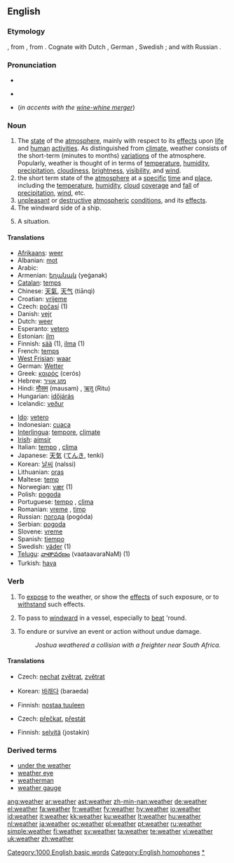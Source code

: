{{wikipedia}}
==English==

===Etymology===
{{etyl|ang}} {{term|weder|lang=ang}}, from {{proto|Germanic|weđrom}}, from {{proto|Indo-European|wedʰrom}}.  Cognate with Dutch {{term|weer}}, German {{term|Wetter}}, Swedish {{term|väder}}; and with Russian {{term|вёдро||fair weather}}.

===Pronunciation===
* {{IPA|/ˈwɛðɚ/}}
* {{audio|en-us-weather.ogg|Audio (US)}}
*: {{rhymes|ɛðə(r)}}

* {{homophones|wether|whether}} (''in accents with the [[wine-whine merger]]'')



===Noun===
{{en-noun|s|-}}

# The [[state]] of the [[atmosphere]], mainly with respect to its [[effects]] upon [[life]] and [[human]] [[activities]]. As distinguished from [[climate]], weather consists of the short-term (minutes to months) [[variations]] of the atmosphere. Popularly, weather is thought of in terms of [[temperature]], [[humidity]], [[precipitation]], [[cloudiness]], [[brightness]], [[visibility]], and [[wind]].
# the short term state of the [[atmosphere]] at a [[specific]] [[time]] and [[place]], including the [[temperature]], [[humidity]], [[cloud]] [[cover]]age and [[fall]] of [[precipitation]], [[wind]], etc.
# [[unpleasant]] or [[destructive]] [[atmospheric]] [[condition]]s, and its [[effect]]s.
# The windward side of a ship.
# {{countable|figurative}} A situation.

====Translations====
{{checktrans-top}}
* [[Afrikaans]]: [[weer]]
* Albanian: [[mot]] {{m}}
* Arabic: {{Arab|[[طقس]]}} {{unicode|(ʈaqs)}} {{m}}
* Armenian: [[եղանակ]] (yeġanak)
* [[Catalan]]: [[temps]] {{m}}
* Chinese: [[天氣]], [[天气]] (tiānqì)
* Croatian: [[vrijeme]] {{n}}
* Czech: [[počasí]] {{n}} (1)
* Danish: [[vejr]] {{n}}
* Dutch: [[weer]] {{n}}
* Esperanto: [[vetero]]
* Estonian: [[ilm]]
* Finnish: [[sää]] (1), [[ilma]] (1)
* French: [[temps]] {{m}}
* [[West Frisian]]: [[waar]] {{n}}
* German: [[Wetter]] {{n}}
* Greek: [[καιρός]] (cerós) {{m}}
* Hebrew: [[מזג אוויר]]
* Hindi: [[मौसम]] (mausam) {{m}}, [[ऋतु]] (Ritu) {{m}}
* Hungarian: [[időjárás]]
* Icelandic: [[veður]] {{n}}
{{trans-mid}}
* [[Ido]]: [[vetero]]
* Indonesian: [[cuaca]]
* [[Interlingua]]: [[tempore]], [[climate]]
* [[Irish]]: [[aimsir]]
* Italian: [[tempo]] {{m}}, [[clima]] {{m}}
* Japanese: [[天気]] ([[てんき]], tenki)
* Korean: [[날씨]] (nalssi)
* Lithuanian: [[oras]] {{m}}
* Maltese: [[temp]] {{m}}
* Norwegian: [[vær]] {{n}} (1)
* Polish: [[pogoda]] {{f}}
* Portuguese: [[tempo]] {{m}}, [[clima]] {{m}}
* Romanian: [[vreme]] {{f}}, [[timp]] {{n}}
* Russian: [[погода]] (pogóda) {{f}}
* Serbian: [[pogoda]] {{f}}
* Slovene: [[vreme]] {{n}}
* Spanish: [[tiempo]] {{m}}
* Swedish: [[väder]] {{n}} (1)
* [[Telugu]]: [[వాతావరణం]] (vaataavaraNaM) (1)
* Turkish: [[hava]]
{{trans-bottom}}

===Verb===
{{en-verb}}

# To [[expose]] to the weather, or show the [[effect]]s of such exposure, or to [[withstand]] such effects.
# {{nautical}} To pass to [[windward]] in a vessel, especially to [[beat]] 'round.
# {{nautical}} To endure or survive an event or action without undue damage.
#: ''Joshua weathered a collision with a freighter near South Africa.''

====Translations====
{{trans-top|to expose to weather}}
* Czech: [[nechat]] [[zvětrat]], [[zvětrat]]
{{trans-mid}}
* Korean: [[바래다]] (baraeda)
{{trans-bottom}}

{{trans-top|to pass to windward}}
* Finnish: [[nostaa tuuleen]]
{{trans-mid}}
{{trans-bottom}}

{{trans-top|to endure an event}}
* Czech: [[přečkat]], [[přestát]]
{{trans-mid}}
* Finnish: [[selvitä]] (jostakin)
{{trans-bottom}}

===Derived terms===
* [[under the weather]]
* [[weather eye]]
* [[weatherman]]
* [[weather gauge]]

[[Category:1000 English basic words]]
[[Category:English homophones]]
[[Category:Weather|*]]

[[ang:weather]]
[[ar:weather]]
[[ast:weather]]
[[zh-min-nan:weather]]
[[de:weather]]
[[el:weather]]
[[fa:weather]]
[[fr:weather]]
[[fy:weather]]
[[hy:weather]]
[[io:weather]]
[[id:weather]]
[[it:weather]]
[[kk:weather]]
[[ku:weather]]
[[lt:weather]]
[[hu:weather]]
[[nl:weather]]
[[ja:weather]]
[[oc:weather]]
[[pl:weather]]
[[pt:weather]]
[[ru:weather]]
[[simple:weather]]
[[fi:weather]]
[[sv:weather]]
[[ta:weather]]
[[te:weather]]
[[vi:weather]]
[[uk:weather]]
[[zh:weather]]